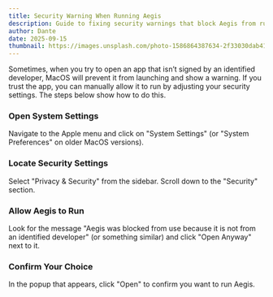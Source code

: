 ```yaml
---
title: Security Warning When Running Aegis
description: Guide to fixing security warnings that block Aegis from running.
author: Dante
date: 2025-09-15
thumbnail: https://images.unsplash.com/photo-1586864387634-2f33030dab41?q=80&w=2070&auto=format&fit=crop&ixlib=rb-4.1.0&ixid=M3wxMjA3fDB8MHxwaG90by1wYWdlfHx8fGVufDB8fHx8fA%3D%3D
---
```


Sometimes, when you try to open an app that isn’t signed by an identified developer,
MacOS will prevent it from launching and show a warning. If you trust the app, you can
manually allow it to run by adjusting your security settings.
The steps below show how to do this.

<Steps>

### Open System Settings

Navigate to the Apple menu and click on "System Settings" (or "System Preferences" on older MacOS versions).

### Locate Security Settings

Select "Privacy & Security" from the sidebar. Scroll down to the "Security" section.

### Allow Aegis to Run

Look for the message "Aegis was blocked from use because it is not from an identified developer" (or something similar) and click "Open Anyway" next to it.

### Confirm Your Choice

In the popup that appears, click "Open" to confirm you want to run Aegis.

</Steps>
